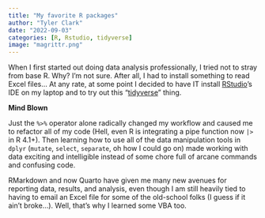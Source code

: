 ```yaml
---
title: "My favorite R packages"
author: "Tyler Clark"
date: "2022-09-03"
categories: [R, Rstudio, tidyverse]
image: "magrittr.png"
---
```


When I first started out doing data analysis professionally,
  I tried not to stray from base R. Why? I'm not sure. After all,
  I had to install something to read Excel files... 
  At any rate, at some point I decided to have IT install 
  <a href="https://www.rstudio.com/products/rstudio/">RStudio</a>'s 
  IDE on my laptop and to try out this 
  "<a href="https://www.tidyverse.org/">tidyverse</a>" thing.

**Mind Blown**

Just the `%>%` operator alone radically changed my workflow and caused
  me to refactor all of my code (Hell, even R is integrating a pipe
  function now `|>` in R 4.1+). Then learning how to use all of the 
  data manipulation tools in `dplyr` (`mutate`, `select`, `separate`,
  oh how I could go on) made working with data exciting and intelligible
  instead of some chore full of arcane commands and confusing code.
  
RMarkdown and now Quarto have given me many new avenues for reporting
  data, results, and analysis, even though I am still heavily tied 
  to having to email an Excel file
  for some of the old-school folks (I guess if it ain't broke...).
  Well, that's why I learned some VBA too. 